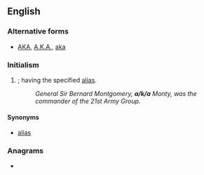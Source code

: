 ==English==
{{rft}}
===Alternative forms===
* [[AKA]], [[A.K.A.]], [[aka]]

===Initialism===
{{en-initialism}}

# {{initialism of|[[also known as]]|nodot=1}}; having the specified [[alias]].
#: ''General Sir Bernard Montgomery, '''a/k/a''' Monty, was the commander of the 21st Army Group.''

====Synonyms====
* [[alias]]

===Anagrams===
* {{alphagram|[[aak#English|aak]]}}